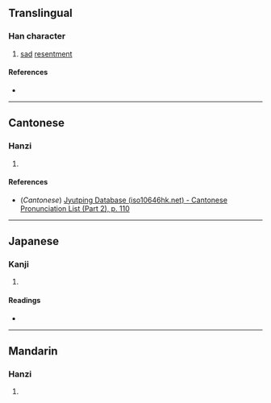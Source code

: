 {{character info}}
==Translingual==

===Han character===
{{Han char|rn=61|rad=心|as=13|sn=16|four=|canj=PGOW|ids=⿰忄嗇}}

# [[sad]] [[resentment]]

====References====
* {{Han ref|kx=0406.040|dkj=11337|hdz=42360.070|uh=61CE|ud=25038}}

----

==Cantonese==

===Hanzi===
{{yue-hanzi|jyut=[[sik1]]|y=sik1}}

# {{rfdef|yue|sort=心13}}

====References====
* (''Cantonese'') [http://www.iso10646hk.net/jp/document/download.jsp Jyutping Database (iso10646hk.net) - Cantonese Pronunciation List (Part 2), p. 110]

----

==Japanese==

===Kanji===
{{ja-kanji|grade=|rs=心13}}

# {{rfdef|ja|sort=心13}}

====Readings====
* {{ja-readings|on=しょく, しき|kun=うら-む, かな-しむ}}

----

==Mandarin==

===Hanzi===
{{cmn-hanzi|pin=[[sè]] ([[se4]])|wg=se<sup>4</sup>}}

# {{rfdef|cmn|sort=心13}}